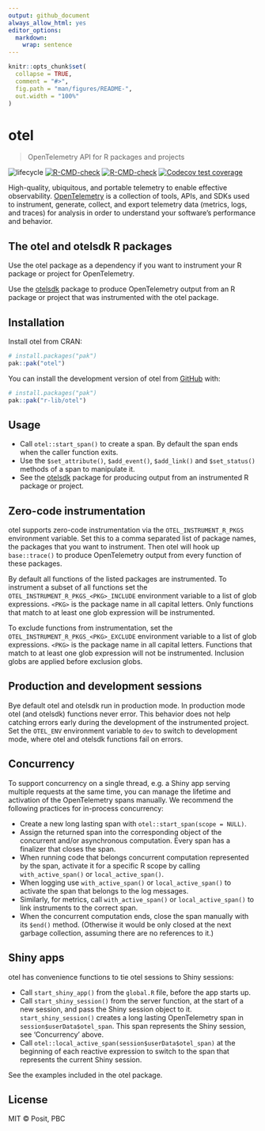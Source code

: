```yaml
---
output: github_document
always_allow_html: yes
editor_options:
  markdown:
    wrap: sentence
---
```


<!-- README.md is generated from README.Rmd. Please edit that file -->

```r
knitr::opts_chunk$set(
  collapse = TRUE,
  comment = "#>",
  fig.path = "man/figures/README-",
  out.width = "100%"
)
```

# otel

> OpenTelemetry API for R packages and projects

<!-- badges: start -->
![lifecycle](https://lifecycle.r-lib.org/articles/figures/lifecycle-experimental.svg) [![R-CMD-check](https://github.com/r-lib/otel/actions/workflows/R-CMD-check.yaml/badge.svg)](https://github.com/r-lib/otel/actions/workflows/R-CMD-check.yaml)
[![R-CMD-check](https://github.com/r-lib/otel/actions/workflows/R-CMD-check.yaml/badge.svg)](https://github.com/r-lib/otel/actions/workflows/R-CMD-check.yaml)
[![Codecov test coverage](https://codecov.io/gh/r-lib/otel/graph/badge.svg)](https://app.codecov.io/gh/r-lib/otel)
<!-- badges: end -->

High-quality, ubiquitous, and portable telemetry to enable effective
observability. [OpenTelemetry](https://opentelemetry.io/docs/) is a
collection of tools, APIs, and SDKs used to instrument, generate, collect,
and export telemetry data (metrics, logs, and traces) for analysis in order
to understand your software's performance and behavior.

## The otel and otelsdk R packages

Use the otel package as a dependency if you want to instrument your R
package or project for OpenTelemetry.

Use the [otelsdk](https://github.com/r-lib/otelsdk) package to produce
OpenTelemetry output from an R package or project that was instrumented
with the otel package.

## Installation

Install otel from CRAN:

``` r
# install.packages("pak")
pak::pak("otel")
```

You can install the development version of otel from
[GitHub](https://github.com/) with:

``` r
# install.packages("pak")
pak::pak("r-lib/otel")
```

## Usage

* Call `otel::start_span()` to create a span. By default the span ends
  when the caller function exits.
* Use the `$set_attribute()`, `$add_event()`, `$add_link()` and
  `$set_status()` methods of a span to manipulate it.
* See the [otelsdk](https://github.com/r-lib/otelsdk) package for
  producing output from an instrumented R package or project.

## Zero-code instrumentation

otel supports zero-code instrumentation via the `OTEL_INSTRUMENT_R_PKGS`
environment variable. Set this to a comma separated list of package names,
the packages that you want to instrument. Then otel will hook up
`base::trace()` to produce OpenTelemetry output from every function of
these packages.

By default all functions of the listed packages are instrumented. To
instrument a subset of all functions set the
`OTEL_INSTRUMENT_R_PKGS_<PKG>_INCLUDE` environment variable to a list of
glob expressions. `<PKG>` is the package name in all capital letters.
Only functions that match to at least one glob expression will be
instrumented.

To exclude functions from instrumentation, set the
`OTEL_INSTRUMENT_R_PKGS_<PKG>_EXCLUDE` environment variable to a list of
glob expressions. `<PKG>` is the package name in all capital letters.
Functions that match to at least one glob expression will not be
instrumented. Inclusion globs are applied before exclusion globs.

## Production and development sessions

Bye default otel and otelsdk run in production mode. In production mode
otel (and otelsdk) functions never error. This behavior does not help
catching errors early during the development of the instrumented project.
Set the `OTEL_ENV` environment variable to `dev` to switch to development
mode, where otel and otelsdk functions fail on errors.

## Concurrency

To support concurrency on a single thread, e.g. a Shiny app serving
multiple requests at the same time, you can manage the lifetime and
activation of the OpenTelemetry spans manually. We recommend the following
practices for in-process concurrency:

* Create a new long lasting span with `otel::start_span(scope = NULL)`.
* Assign the returned span into the corresponding object of the concurrent
  and/or asynchronous computation. Every span has a finalizer that closes
  the span.
* When running code that belongs concurrent computation represented by the
  span, activate it for a specific R scope by calling `with_active_span()`
  or `local_active_span()`.
* When logging use `with_active_span()` or `local_active_span()`
  to activate the span that belongs to the log messages.
* Similarly, for metrics, call `with_active_span()` or
  `local_active_span()` to link instruments to the correct span.
* When the concurrent computation ends, close the span manually
  with its `$end()` method. (Otherwise it would be only closed at the
  next garbage collection, assuming there are no references to it.)

## Shiny apps

otel has convenience functions to tie otel sessions to Shiny sessions:

* Call `start_shiny_app()` from the `global.R` file, before the app
  starts up.
* Call `start_shiny_session()` from the server function, at the start of a
  new session, and pass the Shiny session object to it.
  `start_shiny_session()` creates a long lasting OpenTelemetry span in
  `session$userData$otel_span`. This span represents the Shiny session, see
  'Concurrency' above.
* Call `otel::local_active_span(session$userData$otel_span)` at the
  beginning of each reactive expression to switch to the span that
  represents the current Shiny session.

See the examples included in the otel package.

## License

MIT © Posit, PBC

